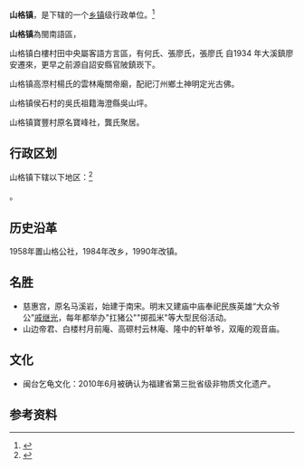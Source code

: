 {{中国乡级行政区|35/06/28/101/000
| 景观照片文件名 = Caijiabao.jpg
| 景观照片描述 = 平和县山格镇隆庆村蔡家堡
}}

'''山格镇'''，是{{PRC admin/fullname|35/06/28/101/000|3}}下辖的一个[[乡镇|乡镇]]级行政单位。<ref>{{PRC admin/ref sgc|{{PRC admin/parent|35/06/28/101/000}}}}</ref>

'''山格镇'''為閩南語區，

山格镇白樓村田中央屬客語方言區，有何氏、張廖氏，張廖氏 自1934 年大溪鎮廖安遷來，更早之前源自詔安縣官陂鎮崁下。

山格镇高漈村楊氏的雲林庵關帝廟，配祀汀州鄉土神明定光古佛。

山格镇侯石村的吳氏祖籍海澄縣吳山坪。

山格镇寶豐村原名寶峰社，龔氏聚居。

== 行政区划 ==

山格镇下辖以下地区：<ref>{{PRC admin/ref sgc|35/06/28/101/000}}</ref>

{{PRC admin/children|35/06/28/101/000}}。

== 历史沿革 ==
1958年置山格公社，1984年改乡，1990年改镇。

== 名胜 ==
* 慈惠宫，原名马溪岩，始建于南宋。明末又建庙中庙奉祀民族英雄“大众爷公”[[戚继光|戚继光]]，每年都举办"扛猪公""掷孤米"等大型民俗活动。
* 山边帝君、白楼村月前庵、高磜村云林庵、隆中的轩单爷，双庵的观音庙。

==文化 ==
* 闽台乞龟文化：2010年6月被确认为福建省第三批省级非物质文化遗产。

== 参考资料 ==

{{reflist}}

{{行政区划小作品}}
{{PRC admin/navcat|35/06/28/101/000}}